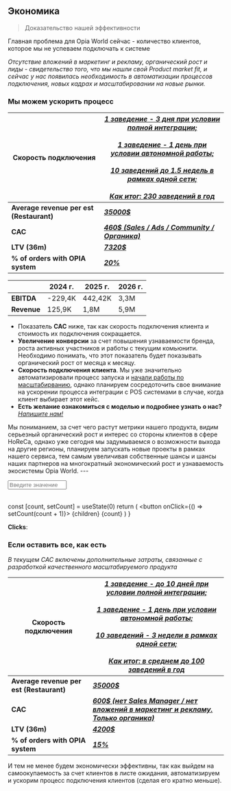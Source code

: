 
## Экономика

> Доказательство нашей эффективности

<Callout type="warning">
Главная проблема для Opia World сейчас - количество клиентов, которое мы не успеваем подключать к системе
</Callout>

*Отсутствие вложений в маркетинг и рекламу, органический рост и лиды - свидетельство того, что мы нашли свой Product market fit, и сейчас у нас появилась необходимость в автоматизации процессов подключения, новых кадрах и масштабировании на новые рынки.*

### Мы можем ускорить процесс

| Скорость подключения | <u>*1 заведение - 3 дня при условии полной интеграции; <br></br> 1 заведение - 1 день при условии автономной работы; <br></br> 10 заведений до 1.5 недель в рамках одной сети; <br></br> Как итог: 230 заведений в год* </u>|
| ----------- | ----------- |
| **Average revenue per est (Restaurant)** | <u>**_*35000$*_**</u> |
| **CAC** | <u>**_*460$ (Sales / Ads / Community / Органика)*_**</u>|
| **LTV (36m)** | <u>**_*7320$*_**</u> |
| **% of orders with OPIA system** | <u>**_*20%*_**</u> |

| | 2024 г. | 2025 г. | 2026 г. |
| ----------- | ----------- | ----------- | ----------- |
| **EBITDA** | -229,4K | 442,42K | 3,3M |
| **Revenue** | 125,9K | 1,8M | 5,9M | 

- Показатель **CAC** ниже, так как скорость подключения клиента и стоимость их подключения сокращается.
- **Увеличение конверсии** за счет повышения узнаваемости бренда, роста активных участников и работы с текущим комьюнити. Необходимо понимать, что этот показатель будет показывать органический рост от месяца к месяцу.
- **Скорость подключения клиента**. Мы уже значительно автоматизировали процесс запуска и [начали работы по масштабирванию](/scaling#как-мы-планируем-масштабироваться), однако планируем сосредоточить свое внимание на ускорении процесса интеграции с POS системами в случае, когда клиент выбирает этот кейс.
- **Есть желание ознакомиться с моделью и подробнее узнать о нас?** <u>*<a href="mailto:x5@opia-world.com">Напишите нам!</a>*</u>

<Callout type="default">
    Мы пониманием, за счет чего растут метрики нашего продукта, видим серьезный органический рост и интерес со стороны клиентов в сфере HoReCa, однако уже сегодня мы задумываемся о возможности выхода на другие регионы, планируем запускать новые проекты в рамках нашего сервиса, тем самым увеличивая собственные шансы и шансы наших партнеров на многократный экономический рост и узнаваемость экосистемы Opia World.
</Callout>
---


<input type="text" placeholder="Введите значение" name="value" size="14"></input>
<br></br>
 
  const [count, setCount] = useState(0)
  return (
    <button onClick={() => setCount(count + 1)}>
      {children}
      {count}
    </button>
  ) 
}

<Counter>**Clicks**: </Counter>



### Если оставить все, как есть
*В текущем CAC включены дополнительные затраты, связанные с разработкой качественного масштабируемого продукта*

| Скорость подключения | <u>*1 заведение - до 10 дней при условии полной интеграции; <br></br> 1 заведение - 1 день при условии автономной работы; <br></br> 10 заведений - 3 недели в рамках одной сети; <br></br> Как итог: в среднем до 100 заведений в год*</u> |
| ----------- | ----------- |
| **Average revenue per est (Restaurant)** | <u>**_*35000$*_**</u> |
| **CAC** | <u>**_*600$ (нет Sales Manager / нет вложений в маркетинг и рекламу. Только органика)*_**</u>|
| **LTV (36m)** | <u>**_*4200$*_**</u> |
| **% of orders with OPIA system** | <u>**_*15%*_**</u> |

<Callout type="default">
    И тем не менее будем экономически эффективны, так как выйдем на самоокупаемость за счет клиентов в листе ожидания, автоматизируем и ускорим процесс подключения клиентов (сделая его кратно меньше).
</Callout>